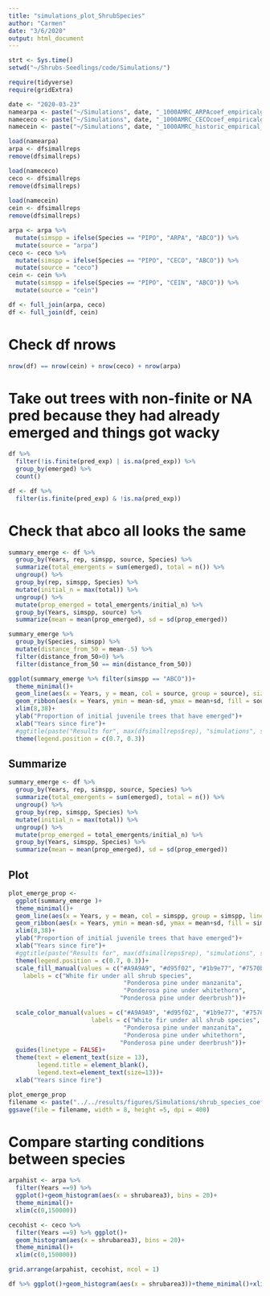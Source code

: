 ```yaml
---
title: "simulations_plot_ShrubSpecies"
author: "Carmen"
date: "3/6/2020"
output: html_document
---
```



```r
strt <- Sys.time()
setwd("~/Shrubs-Seedlings/code/Simulations/")
```

```r
require(tidyverse)
require(gridExtra)
```

```r
date <- "2020-03-23"
namearpa <- paste("~/Simulations", date, "_1000AMRC_ARPAcoef_empiricalgrowth.Rdata", sep = "")
namececo <- paste("~/Simulations", date, "_1000AMRC_CECOcoef_empiricalgrowth.Rdata", sep = "")
namecein <- paste("~/Simulations", date, "_1000AMRC_historic_empirical_welch_CEINcoef.Rdata", sep = "")
```

```r
load(namearpa)
arpa <- dfsimallreps
remove(dfsimallreps)

load(namececo)
ceco <- dfsimallreps
remove(dfsimallreps)
 
load(namecein)
cein <- dfsimallreps
remove(dfsimallreps)
```

```r
arpa <- arpa %>% 
  mutate(simspp = ifelse(Species == "PIPO", "ARPA", "ABCO")) %>% 
  mutate(source = "arpa")
ceco <- ceco %>% 
  mutate(simspp = ifelse(Species == "PIPO", "CECO", "ABCO")) %>% 
  mutate(source = "ceco")
cein <- cein %>% 
  mutate(simspp = ifelse(Species == "PIPO", "CEIN", "ABCO")) %>% 
  mutate(source = "cein")
```

```r
df <- full_join(arpa, ceco)
df <- full_join(df, cein)
```

# Check df nrows
```r
nrow(df) == nrow(cein) + nrow(ceco) + nrow(arpa)
```


# Take out trees with non-finite or NA pred because they had already emerged and things got wacky
```r
df %>% 
  filter(!is.finite(pred_exp) | is.na(pred_exp)) %>% 
  group_by(emerged) %>% 
  count()
```

```r
df <- df %>% 
  filter(is.finite(pred_exp) & !is.na(pred_exp))
```

# Check that abco all looks the same

```r
summary_emerge <- df %>% 
  group_by(Years, rep, simspp, source, Species) %>% 
  summarize(total_emergents = sum(emerged), total = n()) %>% 
  ungroup() %>% 
  group_by(rep, simspp, Species) %>% 
  mutate(initial_n = max(total)) %>% 
  ungroup() %>% 
  mutate(prop_emerged = total_emergents/initial_n) %>% 
  group_by(Years, simspp, source) %>% 
  summarize(mean = mean(prop_emerged), sd = sd(prop_emerged))
```

```r
summary_emerge %>% 
  group_by(Species, simspp) %>% 
  mutate(distance_from_50 = mean-.5) %>% 
  filter(distance_from_50>0) %>% 
  filter(distance_from_50 == min(distance_from_50))
```


```r
ggplot(summary_emerge %>% filter(simspp == "ABCO"))+
  theme_minimal()+
  geom_line(aes(x = Years, y = mean, col = source, group = source), size = 1)+
  geom_ribbon(aes(x = Years, ymin = mean-sd, ymax = mean+sd, fill = source, group = source), alpha = .5)+
  xlim(8,38)+
  ylab("Proportion of initial juvenile trees that have emerged")+
  xlab("Years since fire")+
  #ggtitle(paste("Results for", max(dfsimallreps$rep), "simulations", sep = " "))+
  theme(legend.position = c(0.7, 0.3))
```

## Summarize
```r
summary_emerge <- df %>% 
  group_by(Years, rep, simspp, source, Species) %>% 
  summarize(total_emergents = sum(emerged), total = n()) %>% 
  ungroup() %>% 
  group_by(rep, simspp, Species) %>% 
  mutate(initial_n = max(total)) %>% 
  ungroup() %>% 
  mutate(prop_emerged = total_emergents/initial_n) %>% 
  group_by(Years, simspp, Species) %>% 
  summarize(mean = mean(prop_emerged), sd = sd(prop_emerged))
```

## Plot 
```r
plot_emerge_prop <- 
  ggplot(summary_emerge )+
  theme_minimal()+
  geom_line(aes(x = Years, y = mean, col = simspp, group = simspp, linetype = Species), size = 1)+
  geom_ribbon(aes(x = Years, ymin = mean-sd, ymax = mean+sd, fill = simspp, group = simspp), alpha = .3)+
  xlim(8,38)+
  ylab("Proportion of initial juvenile trees that have emerged")+
  xlab("Years since fire")+
  #ggtitle(paste("Results for", max(dfsimallreps$rep), "simulations", sep = " "))+
  theme(legend.position = c(0.7, 0.3))+
  scale_fill_manual(values = c("#A9A9A9", "#d95f02", "#1b9e77", "#7570b3"),
    labels = c("White fir under all shrub species", 
                                "Ponderosa pine under manzanita", 
                                "Ponderosa pine under whitethorn",
                               "Ponderosa pine under deerbrush"))+

  scale_color_manual(values = c("#A9A9A9", "#d95f02", "#1b9e77", "#7570b3"),
                       labels = c("White fir under all shrub species", 
                                "Ponderosa pine under manzanita", 
                                "Ponderosa pine under whitethorn",
                               "Ponderosa pine under deerbrush"))+
  guides(linetype = FALSE)+
  theme(text = element_text(size = 13), 
        legend.title = element_blank(),
        legend.text=element_text(size=13))+
  xlab("Years since fire")

plot_emerge_prop
filename <- paste("../../results/figures/Simulations/shrub_species_coef", Sys.Date(), ".png", sep = "")
ggsave(file = filename, width = 8, height =5, dpi = 400)
```

# Compare starting conditions between species
```r
arpahist <- arpa %>% 
  filter(Years ==9) %>% 
  ggplot()+geom_histogram(aes(x = shrubarea3), bins = 20)+
  theme_minimal()+
  xlim(c(0,150000))

cecohist <- ceco %>% 
  filter(Years ==9) %>% ggplot()+
  geom_histogram(aes(x = shrubarea3), bins = 20)+
  theme_minimal()+
  xlim(c(0,150000))

grid.arrange(arpahist, cecohist, ncol = 1)
```

```r
df %>% ggplot()+geom_histogram(aes(x = shrubarea3))+theme_minimal()+xlim(c(0,150000))
```

